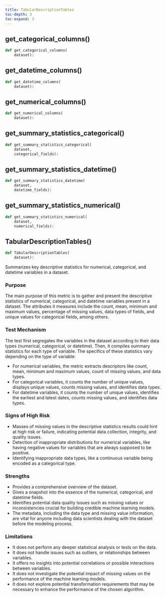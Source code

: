 ```yaml
---
title: TabularDescriptionTables
toc-depth: 3
toc-expand: 3
---
```


## get_categorical_columns[()]{.muted}

```python
def get_categorical_columns(
    dataset):
```

## get_datetime_columns[()]{.muted}

```python
def get_datetime_columns(
    dataset):
```

## get_numerical_columns[()]{.muted}

```python
def get_numerical_columns(
    dataset):
```

## get_summary_statistics_categorical[()]{.muted}

```python
def get_summary_statistics_categorical(
    dataset,
    categorical_fields):
```

## get_summary_statistics_datetime[()]{.muted}

```python
def get_summary_statistics_datetime(
    dataset,
    datetime_fields):
```

## get_summary_statistics_numerical[()]{.muted}

```python
def get_summary_statistics_numerical(
    dataset,
    numerical_fields):
```

## TabularDescriptionTables[()]{.muted}

```python
def TabularDescriptionTables(
    dataset):
```

Summarizes key descriptive statistics for numerical, categorical, and datetime variables in a dataset.

### Purpose

The main purpose of this metric is to gather and present the descriptive statistics of numerical, categorical, and datetime variables present in a dataset. The attributes it measures include the count, mean, minimum and maximum values, percentage of missing values, data types of fields, and unique values for categorical fields, among others.

### Test Mechanism

The test first segregates the variables in the dataset according to their data types (numerical, categorical, or datetime). Then, it compiles summary statistics for each type of variable. The specifics of these statistics vary depending on the type of variable:

- For numerical variables, the metric extracts descriptors like count, mean, minimum and maximum values, count of missing values, and data types.
- For categorical variables, it counts the number of unique values, displays unique values, counts missing values, and identifies data types.
- For datetime variables, it counts the number of unique values, identifies the earliest and latest dates, counts missing values, and identifies data types.

### Signs of High Risk

- Masses of missing values in the descriptive statistics results could hint at high risk or failure, indicating potential data collection, integrity, and quality issues.
- Detection of inappropriate distributions for numerical variables, like having negative values for variables that are always supposed to be positive.
- Identifying inappropriate data types, like a continuous variable being encoded as a categorical type.

### Strengths

- Provides a comprehensive overview of the dataset.
- Gives a snapshot into the essence of the numerical, categorical, and datetime fields.
- Identifies potential data quality issues such as missing values or inconsistencies crucial for building credible machine learning models.
- The metadata, including the data type and missing value information, are vital for anyone including data scientists dealing with the dataset before the modeling process.

### Limitations

- It does not perform any deeper statistical analysis or tests on the data.
- It does not handle issues such as outliers, or relationships between variables.
- It offers no insights into potential correlations or possible interactions between variables.
- It does not investigate the potential impact of missing values on the performance of the machine learning models.
- It does not explore potential transformation requirements that may be necessary to enhance the performance of the chosen algorithm.
